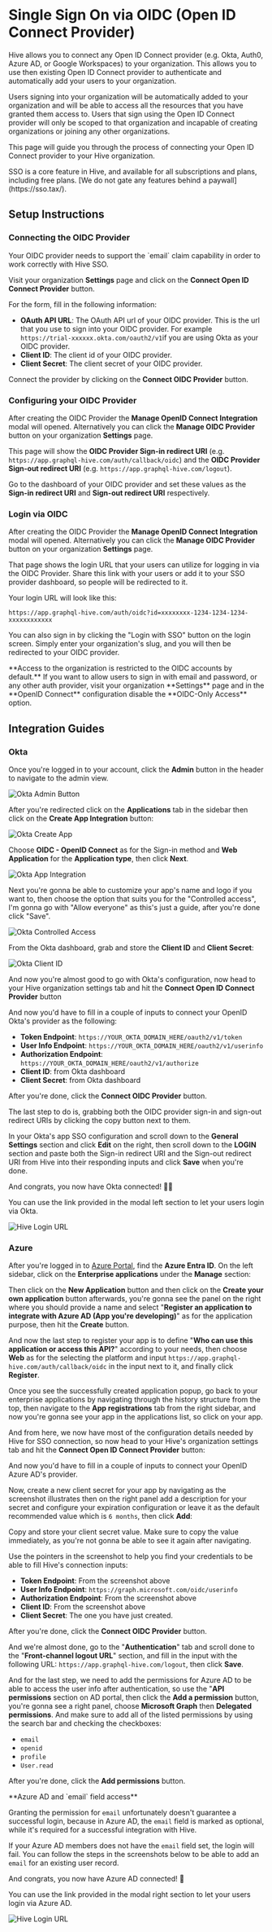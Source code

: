 
# Single Sign On via OIDC (Open ID Connect Provider)

Hive allows you to connect any Open ID Connect provider (e.g. Okta, Auth0, Azure AD, or Google
Workspaces) to your organization. This allows you to use then existing Open ID Connect provider to
authenticate and automatically add your users to your organization.

Users signing into your organization will be automatically added to your organization and will be
able to access all the resources that you have granted them access to. Users that sign using the
Open ID Connect provider will only be scoped to that organization and incapable of creating
organizations or joining any other organizations.

This page will guide you through the process of connecting your Open ID Connect provider to your
Hive organization.

<Callout type="info">
  SSO is a core feature in Hive, and available for all subscriptions and plans, including free
  plans. [We do not gate any features behind a paywall](https://sso.tax/).
</Callout>

## Setup Instructions

<Steps>

### Connecting the OIDC Provider

<Callout type="info">
  Your OIDC provider needs to support the `email` claim capability in order to work correctly with
  Hive SSO.
</Callout>

Visit your organization **Settings** page and click on the **Connect Open ID Connect Provider**
button.

For the form, fill in the following information:

- **OAuth API URL**: The OAuth API url of your OIDC provider. This is the url that you use to sign
  into your OIDC provider. For example `https://trial-xxxxxx.okta.com/oauth2/v1`if you are using
  Okta as your OIDC provider.
- **Client ID**: The client id of your OIDC provider.
- **Client Secret**: The client secret of your OIDC provider.

Connect the provider by clicking on the **Connect OIDC Provider** button.

### Configuring your OIDC Provider

After creating the OIDC Provider the **Manage OpenID Connect Integration** modal will opened.
Alternatively you can click the **Manage OIDC Provider** button on your organization **Settings**
page.

This page will show the **OIDC Provider Sign-in redirect URI** (e.g.
`https://app.graphql-hive.com/auth/callback/oidc`) and the **OIDC Provider Sign-out redirect URI**
(e.g. `https://app.graphql-hive.com/logout`).

Go to the dashboard of your OIDC provider and set these values as the **Sign-in redirect URI** and
**Sign-out redirect URI** respectively.

### Login via OIDC

After creating the OIDC Provider the **Manage OpenID Connect Integration** modal will opened.
Alternatively you can click the **Manage OIDC Provider** button on your organization **Settings**
page.

That page shows the login URL that your users can utilize for logging in via the OIDC Provider.
Share this link with your users or add it to your SSO provider dashboard, so people will be
redirected to it.

Your login URL will look like this:

```text copy=false
https://app.graphql-hive.com/auth/oidc?id=xxxxxxxx-1234-1234-1234-xxxxxxxxxxxx
```

You can also sign in by clicking the "Login with SSO" button on the login screen. Simply enter your
organization's slug, and you will then be redirected to your OIDC provider.

<Callout type="info">
  **Access to the organization is restricted to the OIDC accounts by default.** If you want to allow
  users to sign in with email and password, or any other auth provider, visit your organization
  **Settings** page and in the **OpenID Connect** configuration disable the **OIDC-Only Access**
  option.
</Callout>

</Steps>

## Integration Guides

### Okta

Once you're logged in to your account, click the **Admin** button in the header to navigate to the
admin view.

![Okta Admin Button](/docs/pages/management/sso/okta-admin-button.webp)

After you're redirected click on the **Applications** tab in the sidebar then click on the **Create
App Integration** button:

![Okta Create App](/docs/pages/management/sso/okta-create-app-integration.webp)

Choose **OIDC - OpenID Connect** as for the Sign-in method and **Web Application** for the
**Application type**, then click **Next**.

![Okta App Integration](/docs/pages/management/sso/create-new-app-integration-options.webp)

Next you're gonna be able to customize your app's name and logo if you want to, then choose the
option that suits you for the "Controlled access", I'm gonna go with "Allow everyone" as this's just
a guide, after you're done click "Save".

![Okta Controlled Access](/docs/pages/management/sso/controlled-access-of-okta-app.webp)

From the Okta dashboard, grab and store the **Client ID** and **Client Secret**:

![Okta Client ID](/docs/pages/management/sso/okta-app-config-client-id.webp)

<NextImage
  alt="Okta Client Secret"
  src={oktaAppConfigClientSecretImage}
  className="mt-8 max-w-3xl rounded-lg drop-shadow-md"
/>

And now you're almost good to go with Okta's configuration, now head to your Hive organization
settings tab and hit the **Connect Open ID Connect Provider** button

<NextImage
  alt="OIDC Provider in Hive"
  src={hiveOidcImage}
  className="mt-8 max-w-xl rounded-lg drop-shadow-md"
/>

And now you'd have to fill in a couple of inputs to connect your OpenID Okta's provider as the
following:

<NextImage
  alt="OIDC Modal in Hive"
  src={hiveOidcModalImage}
  className="mt-8 max-w-xl rounded-lg drop-shadow-md"
/>

- **Token Endpoint**: `https://YOUR_OKTA_DOMAIN_HERE/oauth2/v1/token`
- **User Info Endpoint**: `https://YOUR_OKTA_DOMAIN_HERE/oauth2/v1/userinfo`
- **Authorization Endpoint**: `https://YOUR_OKTA_DOMAIN_HERE/oauth2/v1/authorize`
- **Client ID**: from Okta dashboard
- **Client Secret**: from Okta dashboard

After you're done, click the **Connect OIDC Provider** button.

The last step to do is, grabbing both the OIDC provider sign-in and sign-out redirect URIs by
clicking the copy button next to them.

In your Okta's app SSO configuration and scroll down to the **General Settings** section and click
**Edit** on the right, then scroll down to the **LOGIN** section and paste both the Sign-in redirect
URI and the Sign-out redirect URI from Hive into their responding inputs and click **Save** when
you're done.

<NextImage
  alt="Manage OIDC in Hive"
  src={hiveManageOidcImage}
  className="mt-8 max-w-xl rounded-lg drop-shadow-md"
/>

<NextImage
  alt="Okta General Settings"
  src={oktaAppGeneralSettingsImage}
  className="mt-8 max-w-xl rounded-lg drop-shadow-md"
/>

And congrats, you now have Okta connected! 🥳🎉

You can use the link provided in the modal left section to let your users login via Okta.

![Hive Login URL](/docs/pages/management/sso/hive-manage-openid-okta-login-url.png)

### Azure

After you're logged in to [Azure Portal](https://portal.azure.com/), find the **Azure Entra ID**. On
the left sidebar, click on the **Enterprise applications** under the **Manage** section:

<NextImage
  alt="Azure AD"
  src={azureAdEnterpriseApplication}
  className="mt-8 max-w-xl rounded-lg drop-shadow-md"
/>

Then click on the **New Application** button and then click on the **Create your own application**
button afterwards, you're gonna see the panel on the right where you should provide a name and
select "**Register an application to integrate with Azure AD (App you're developing)**" as for the
application purpose, then hit the **Create** button.

<NextImage alt="Azure AD" src={azureAdNewApp} className="mt-8 max-w-xl rounded-lg drop-shadow-md" />

<NextImage
  alt="Azure AD"
  src={azureAdCreateApp}
  className="mt-8 max-w-xl rounded-lg drop-shadow-md"
/>

And now the last step to register your app is to define "**Who can use this application or access
this API?**" according to your needs, then choose **Web** as for the selecting the platform and
input `https://app.graphql-hive.com/auth/callback/oidc` in the input next to it, and finally click
**Register**.

<NextImage
  alt="Azure AD"
  src={azureAdAppRegister}
  className="mt-8 max-w-xl rounded-lg drop-shadow-md"
/>

Once you see the successfully created application popup, go back to your enterprise applications by
navigating through the history structure from the top, then navigate to the **App registrations**
tab from the right sidebar, and now you're gonna see your app in the applications list, so click on
your app.

<NextImage
  alt="Azure AD"
  src={azureAdAppAfterRegister}
  className="mt-8 max-w-xl rounded-lg drop-shadow-md"
/>

<NextImage
  alt="Azure AD"
  src={azureAdAppAfterRegisterSidebar}
  className="mt-8 max-w-xl rounded-lg drop-shadow-md"
/>

And from here, we now have most of the configuration details needed by Hive for SSO connection, so
now head to your Hive's organization settings tab and hit the **Connect Open ID Connect Provider**
button:

<NextImage
  alt="OIDC Provider in Hive"
  src={hiveOidcImage}
  className="mt-8 max-w-xl rounded-lg drop-shadow-md"
/>

And now you'd have to fill in a couple of inputs to connect your OpenID Azure AD's provider.

<NextImage
  alt="OIDC Provider in Hive"
  src={hiveOidcModalImage}
  className="mt-8 max-w-xl rounded-lg drop-shadow-md"
/>

Now, create a new client secret for your app by navigating as the screenshot illustrates then on the
right panel add a description for your secret and configure your expiration configuration or leave
it as the default recommended value which is `6 months`, then click **Add**:

<NextImage src={azureAdAppSecret} className="mt-8 max-w-xl rounded-lg drop-shadow-md" />

Copy and store your client secret value. Make sure to copy the value immediately, as you're not
gonna be able to see it again after navigating.

<NextImage src={azureAdAppSecretValue} className="mt-8 max-w-xl rounded-lg drop-shadow-md" />

Use the pointers in the screenshot to help you find your credentials to be able to fill Hive's
connection inputs:

<NextImage
  alt="Azure AD"
  src={azureAddAppCreds}
  className="mt-8 max-w-xl rounded-lg drop-shadow-md"
/>

- **Token Endpoint**: From the screenshot above
- **User Info Endpoint**: `https://graph.microsoft.com/oidc/userinfo`
- **Authorization Endpoint**: From the screenshot above
- **Client ID**: From the screenshot above
- **Client Secret**: The one you have just created.

After you're done, click the **Connect OIDC Provider** button.

And we're almost done, go to the "**Authentication**" tab and scroll done to the "**Front-channel
logout URL**" section, and fill in the input with the following URL:
`https://app.graphql-hive.com/logout`, then click **Save**.

<NextImage
  alt="Azure AD"
  src={azureAdLogoutUrl}
  className="mt-8 max-w-xl rounded-lg drop-shadow-md"
/>

And for the last step, we need to add the permissions for Azure AD to be able to access the user
info after authentication, so use the "**API permissions** section on AD portal, then click the
**Add a permission** button, you're gonna see a right panel, choose **Microsoft Graph** then
**Delegated permissions**. And make sure to add all of the listed permissions by using the search
bar and checking the checkboxes:

- `email`
- `openid`
- `profile`
- `User.read`

After you're done, click the **Add permissions** button.

<NextImage
  alt="Azure AD"
  src={azureAdPermissions1}
  className="mt-8 max-w-xl rounded-lg drop-shadow-md"
/>

<NextImage
  alt="Azure AD"
  src={azureAdPermissions2}
  className="mt-8 max-w-xl rounded-lg drop-shadow-md"
/>

<NextImage
  alt="Azure AD"
  src={azureAdPermissions3}
  className="mt-8 max-w-xl rounded-lg drop-shadow-md"
/>

<Callout type="info">
  **Azure AD and `email` field access**

  Granting the permission for `email` unfortunately doesn't guarantee a successful login, because in Azure AD, the `email` field is marked as optional, while it's required for a successful integration with Hive.

  If your Azure AD members does not have the `email` field set, the login will fail. You can follow the steps in the screenshots below to be able to add an `email` for an existing user record.

<NextImage alt="Azure AD" src={azureAdEmail1} className="mt-8 max-w-sm rounded-lg drop-shadow-md" />
<NextImage alt="Azure AD" src={azureAdEmail2} className="mt-8 max-w-xl rounded-lg drop-shadow-md" />
<NextImage alt="Azure AD" src={azureAdEmail3} className="mt-8 max-w-xl rounded-lg drop-shadow-md" />
<NextImage alt="Azure AD" src={azureAdEmail4} className="mt-8 max-w-xl rounded-lg drop-shadow-md" />

</Callout>

And congrats, you now have Azure AD connected! 🎉

You can use the link provided in the modal right section to let your users login via Azure AD.

![Hive Login URL](/docs/pages/management/sso/hive-manage-openid-okta-login-url.png)
